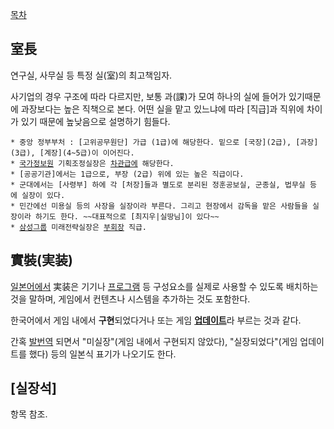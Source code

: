[[목차]]
== 室長 ==
연구실, 사무실 등 특정 실(室)의 최고책임자. 

사기업의 경우 구조에 따라 다르지만, 보통 과(課)가 모여 하나의 실에 들어가 있기때문에 과장보다는 높은 직책으로 본다. 어떤 실을 맡고 있느냐에 따라 [직급]과 직위에 차이가 있기 때문에 높낮음으로 설명하기 힘들다.

 * 중앙 정부부처 : [고위공무원단] 가급 (1급)에 해당한다. 밑으로 [국장](2급), [과장](3급), [계장](4~5급)이 이어진다.
 * [[국가정보원]] 기획조정실장은 [[차관]]급에 해당한다.
 * [공공기관]에서는 1급으로, 부장 (2급) 위에 있는 높은 직급이다.
 * 군대에서는 [사령부] 하에 각 [처장]들과 별도로 분리된 정훈공보실, 군종실, 법무실 등에 실장이 있다.
 * 민간에선 미용실 등의 사장을 실장이라 부른다. 그리고 현장에서 감독을 맡은 사람들을 실장이라 하기도 한다. ~~대표적으로 [최지우|실땅님]이 있다~~
 * [[삼성그룹]] 미래전략실장은 [[부회장]] 직급.

== 實裝(実装) ==
[[일본어]]에서 実装은 기기나 [[프로그램]] 등 구성요소를 실제로 사용할 수 있도록 배치하는 것을 말하며, 게임에서 컨텐츠나 시스템을 추가하는 것도 포함한다.

한국어에서 게임 내에서 '''구현'''되었다거나 또는 게임 '''[[업데이트]]'''라 부르는 것과 같다.

간혹 [[발번역]] 되면서 "미실장"(게임 내에서 구현되지 않았다), "실장되었다"(게임 업데이트를 했다) 등의 일본식 표기가 나오기도 한다.

== [실장석] ==
항목 참조. 
